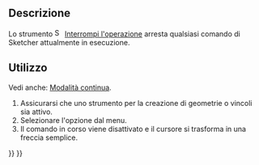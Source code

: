<languages/>

{{Docnav/it
|[[Sketcher_RenderingOrder/it|Configura l'ordine di rendering]]
|[[Sketcher_CreatePoint/it|Punto]]
|[[Sketcher_Workbench/it|Sketcher]]
|IconL=Sketcher_RenderingOrder.svg‎
|IconR=Sketcher_CreatePoint.svg
|IconC=Workbench_Sketcher.svg
}}

{{GuiCommand/it
|Name=Sketcher StopOperation
|Name/it=Sketcher Interrompi l'operazione
|MenuLocation=Schizzo → Interrompi l'operazione
|Workbenches=[[Sketcher_Workbench/it|Sketcher]]
}}

<span id="Description"></span>
==Descrizione==

<div class="mw-translate-fuzzy">
Lo strumento [[Image:Sketcher_StopOperation.svg|16px]] [[Sketcher_StopOperation/it|Interrompi l'operazione]] arresta qualsiasi comando di Sketcher attualmente in esecuzione.
</div>

<span id="Usage"></span>
==Utilizzo==

Vedi anche: [[Sketcher_Workbench/it|Modalità continua]].

# Assicurarsi che uno strumento per la creazione di geometrie o vincoli sia attivo.
# Selezionare l'opzione {{MenuCommand|Sketch → [[Image:Sketcher_StopOperation.svg|16px]] Interrompi l'operazione}} dal menu.
# Il comando in corso viene disattivato e il cursore si trasforma in una freccia semplice.


{{Docnav/it
|[[Sketcher_RenderingOrder/it|Configura l'ordine di rendering]]
|[[Sketcher_CreatePoint/it|Punto]]
|[[Sketcher_Workbench/it|Sketcher]]
|IconL=Sketcher_RenderingOrder.svg‎
|IconR=Sketcher_CreatePoint.svg
|IconC=Workbench_Sketcher.svg
}}

{{Sketcher_Tools_navi{{#translation:}}}}
{{Userdocnavi{{#translation:}}}}
